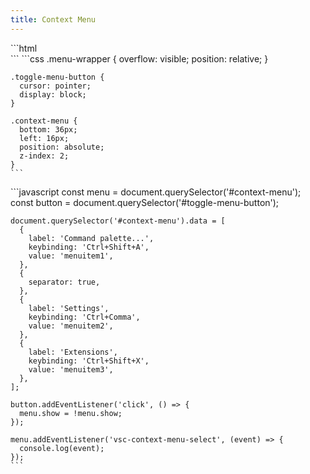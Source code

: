 ```yaml
---
title: Context Menu
---
```




<Imports />
<PageSwitcher />

<Demo>
  <BasicExample />
  <Fragment slot="html">
    ```html
    <div class="menu-wrapper">
      <vscode-icon
        name="menu"
        size="32"
        id="toggle-menu-button"
        action-icon
        title="Toggle Menu"
        class="toggle-menu-button"
      ></vscode-icon>
      <vscode-context-menu
        id="context-menu"
        class="context-menu"
      ></vscode-context-menu>
    </div>
    ```
  </Fragment>
  <Fragment slot="css">
    ```css
    .menu-wrapper {
      overflow: visible;
      position: relative;
    }

    .toggle-menu-button {
      cursor: pointer;
      display: block;
    }

    .context-menu {
      bottom: 36px;
      left: 16px;
      position: absolute;
      z-index: 2;
    }
    ```
  </Fragment>
  <Fragment slot="js">
    ```javascript
    const menu = document.querySelector('#context-menu');
    const button = document.querySelector('#toggle-menu-button');

    document.querySelector('#context-menu').data = [
      {
        label: 'Command palette...',
        keybinding: 'Ctrl+Shift+A',
        value: 'menuitem1',
      },
      {
        separator: true,
      },
      {
        label: 'Settings',
        keybinding: 'Ctrl+Comma',
        value: 'menuitem2',
      },
      {
        label: 'Extensions',
        keybinding: 'Ctrl+Shift+X',
        value: 'menuitem3',
      },
    ];

    button.addEventListener('click', () => {
      menu.show = !menu.show;
    });

    menu.addEventListener('vsc-context-menu-select', (event) => {
      console.log(event);
    });
    ```
  </Fragment>
</Demo>
